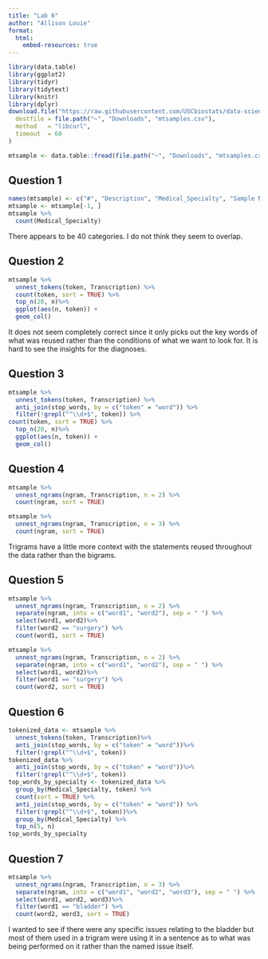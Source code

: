 ```yaml
---
title: "Lab 6"
author: "Allison Louie"
format:
  html:
    embed-resources: true
---
```

```r
library(data.table)
library(ggplot2)
library(tidyr)
library(tidytext)
library(knitr)
library(dplyr)
download.file("https://raw.githubusercontent.com/USCbiostats/data-science-data/master/00_mtsamples/mtsamples.csv",
  destfile = file.path("~", "Downloads", "mtsamples.csv"),
  method   = "libcurl",
  timeout  = 60
)

mtsample <- data.table::fread(file.path("~", "Downloads", "mtsamples.csv"))
```

## Question 1

```r
names(mtsample) <- c("#", "Description", "Medical_Specialty", "Sample Name", "Transcription", "Keywords")
mtsample <- mtsample[-1, ]
mtsample %>%
  count(Medical_Specialty)
```
There appears to be 40 categories.  I do not think they seem to overlap.

## Question 2
```r
mtsample %>%
  unnest_tokens(token, Transcription) %>%
  count(token, sort = TRUE) %>%
  top_n(20, n)%>%
  ggplot(aes(n, token)) +
  geom_col()
```
It does not seem completely correct since it only picks out the key words of what was reused rather than the conditions of what we want to look for.  It is hard to see the insights for the diagnoses.

## Question 3
```r
mtsample %>%
  unnest_tokens(token, Transcription) %>%
  anti_join(stop_words, by = c("token" = "word")) %>%
  filter(!grepl("^\\d+$", token)) %>%
count(token, sort = TRUE) %>%
  top_n(20, n)%>%
  ggplot(aes(n, token)) +
  geom_col()
```

## Question 4
```r
mtsample %>%
  unnest_ngrams(ngram, Transcription, n = 2) %>%
  count(ngram, sort = TRUE)
```
``` r
mtsample %>%
  unnest_ngrams(ngram, Transcription, n = 3) %>%
  count(ngram, sort = TRUE)
```
Trigrams have a little more context with the statements reused throughout the data rather than the bigrams.

## Question 5
```r
mtsample %>%
  unnest_ngrams(ngram, Transcription, n = 2) %>%
  separate(ngram, into = c("word1", "word2"), sep = " ") %>%
  select(word1, word2)%>%
  filter(word2 == "surgery") %>%
  count(word1, sort = TRUE)
```

```r
mtsample %>%
  unnest_ngrams(ngram, Transcription, n = 2) %>%
  separate(ngram, into = c("word1", "word2"), sep = " ") %>%
  select(word1, word2)%>%
  filter(word1 == "surgery") %>%
  count(word2, sort = TRUE)
```

## Question 6
```r
tokenized_data <- mtsample %>%
  unnest_tokens(token, Transcription)%>%
  anti_join(stop_words, by = c("token" = "word"))%>%
  filter(!grepl("^\\d+$", token))
tokenized_data %>%
  anti_join(stop_words, by = c("token" = "word"))%>%
  filter(!grepl("^\\d+$", token))
top_words_by_specialty <- tokenized_data %>%
  group_by(Medical_Specialty, token) %>%
  count(sort = TRUE) %>%
  anti_join(stop_words, by = c("token" = "word")) %>%
  filter(!grepl("^\\d+$", token))%>%
  group_by(Medical_Specialty) %>%
  top_n(5, n)
top_words_by_specialty
```

## Question 7
```r
mtsample %>%
  unnest_ngrams(ngram, Transcription, n = 3) %>%
  separate(ngram, into = c("word1", "word2", "word3"), sep = " ") %>%
  select(word1, word2, word3)%>%
  filter(word1 == "bladder") %>%
  count(word2, word3, sort = TRUE)
```
I wanted to see if there were any specific issues relating to the bladder but most of them used in a trigram were using it in a sentence as to what was being performed on it rather than the named issue itself.